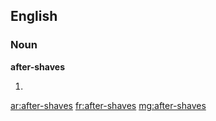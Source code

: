 ==English==

===Noun===
'''after-shaves'''

# {{plural of|[[after-shave]]}}

[[ar:after-shaves]]
[[fr:after-shaves]]
[[mg:after-shaves]]